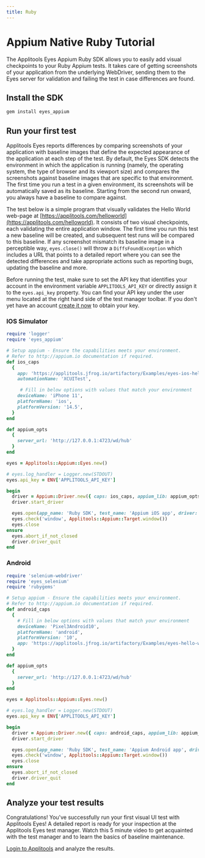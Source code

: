 ```yaml
---
title: Ruby
---
```



# Appium Native Ruby Tutorial
The Applitools Eyes Appium Ruby SDK allows you to easily add visual checkpoints to your Ruby Appium tests. It takes care of getting screenshots of your application from the underlying WebDriver, sending them to the Eyes server for validation and failing the test in case differences are found.

## Install the SDK

```bash
gem install eyes_appium
```

## Run your first test
Applitools Eyes reports differences by comparing screenshots of your application with baseline images that define the expected appearance of the application at each step of the test. By default, the Eyes SDK detects the environment in which the application is running (namely, the operating system, the type of browser and its viewport size) and compares the screenshots against baseline images that are specific to that environment. The first time you run a test in a given environment, its screenshots will be automatically saved as its baseline. Starting from the second run onward, you always have a baseline to compare against.

The test below is a simple program that visually validates the Hello World web-page at [https://applitools.com/helloworld](https://applitools.com/helloworld). It consists of two visual checkpoints, each validating the entire application window. The first time you run this test a new baseline will be created, and subsequent test runs will be compared to this baseline. If any screenshot mismatch its baseline image in a perceptible way, `eyes.close()` will throw a `DiffsFoundException` which includes a URL that points to a detailed report where you can see the detected differences and take appropriate actions such as reporting bugs, updating the baseline and more.

Before running the test, make sure to set the API key that identifies your account in the environment variable `APPLITOOLS_API_KEY` or directly assign it to the `eyes.api_key` property. You can find your API key under the user menu located at the right hand side of the test manager toolbar. If you don't yet have an account [create it now](https://applitools.com/sign-up) to obtain your key.

### IOS Simulator
```ruby
require 'logger'
require 'eyes_appium'

# Setup appium - Ensure the capabilities meets your environment.
# Refer to http://appium.io documentation if required.
def ios_caps
  {
    app: 'https://applitools.jfrog.io/artifactory/Examples/eyes-ios-hello-world.zip',
    automationName: 'XCUITest',

     # Fill in below options with values that match your environment
    deviceName: 'iPhone 11',
    platformName: 'ios',
    platformVersion: '14.5',
  }
end

def appium_opts
  {
    server_url: 'http://127.0.0.1:4723/wd/hub'
  }
end

eyes = Applitools::Appium::Eyes.new()

# eyes.log_handler = Logger.new(STDOUT)
eyes.api_key = ENV['APPLITOOLS_API_KEY']

begin
  driver = Appium::Driver.new({ caps: ios_caps, appium_lib: appium_opts }, false)
  driver.start_driver

  eyes.open(app_name: 'Ruby SDK', test_name: 'Appium iOS app', driver: driver)
  eyes.check('window', Applitools::Appium::Target.window())
  eyes.close
ensure
  eyes.abort_if_not_closed
  driver.driver_quit
end

```

### Android

```ruby
require 'selenium-webdriver'
require 'eyes_selenium'
require 'rubygems'

# Setup appium - Ensure the capabilities meets your environment.
# Refer to http://appium.io documentation if required.
def android_caps
  {
    # Fill in below options with values that match your environment
    deviceName: 'Pixel3Android10',
    platformName: 'android',
    platformVersion: '10',
    app: 'https://applitools.jfrog.io/artifactory/Examples/eyes-hello-world.apk'
  }
end

def appium_opts
  {
    server_url: 'http://127.0.0.1:4723/wd/hub'
  }
end

eyes = Applitools::Appium::Eyes.new()

# eyes.log_handler = Logger.new(STDOUT)
eyes.api_key = ENV['APPLITOOLS_API_KEY']

begin
  driver = Appium::Driver.new({ caps: android_caps, appium_lib: appium_opts }, false)
  driver.start_driver

  eyes.open(app_name: 'Ruby SDK', test_name: 'Appium Android app', driver: driver)
  eyes.check('window', Applitools::Appium::Target.window())
  eyes.close
ensure
  eyes.abort_if_not_closed
  driver.driver_quit
end
```

## Analyze your test results
Congratulations! You've successfully run your first visual UI test with Applitools Eyes! A detailed report is ready for your inspection at the Applitools Eyes test manager. Watch this 5 minute video to get acquainted with the test manager and to learn the basics of baseline maintenance.

[Login to Applitools](https://applitools.com/users/login) and analyze the results.

<PartialOutro/>